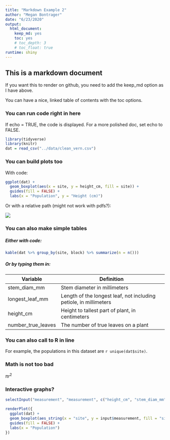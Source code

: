 ```yaml
---
title: "Markdown Example 2"
author: "Megan Bontrager"
date: "6/23/2020"
output: 
  html_document: 
    keep_md: yes
    toc: yes    
    # toc_depth: 3
    # toc_float: true
runtime: shiny
---
```


## This is a markdown document

If you want this to render on github, you need to add the keep_md option as I have above.

You can have a nice, linked table of contents with the toc options.

### You can run code right in here

If echo = TRUE, the code is displayed. For a more polished doc, set echo to FALSE.

```r
library(tidyverse)
library(knitr)
dat = read_csv("../data/clean_vern.csv")
```

### You can build plots too

With code:

```r
ggplot(dat) +
  geom_boxplot(aes(x = site, y = height_cm, fill = site)) +
  guides(fill = FALSE) +
  labs(x = "Population", y = "Height (cm)")
```

Or with a relative path (might not work with pdfs?):

![](../plots/height_pop.png)

### You can also make simple tables

##### Either with code:

```r
kable(dat %>% group_by(site, block) %>% summarize(n = n()))
```

##### Or by typing them in:

Variable | Definition
---------|----------------------
stem_diam_mm | Stem diameter in millimeters
longest_leaf_mm | Length of the longest leaf, not including petiole, in millimeters
height_cm | Height to tallest part of plant, in centimeters
number_true_leaves | The number of true leaves on a plant


### You can also call to R in line

For example, the populations in this dataset are `r unique(dat$site)`.


### Math is not too bad

$\pi r^2$


### Interactive graphs?

```r

selectInput("measurement", "measurement", c("height_cm", "stem_diam_mm", "longest_leaf_mm", "number_true_leaves"))
```

```r
renderPlot({
  ggplot(dat) +
  geom_boxplot(aes_string(x = "site", y = input$measurement, fill = "site")) +
  guides(fill = FALSE) +
  labs(x = "Population")
})
```

